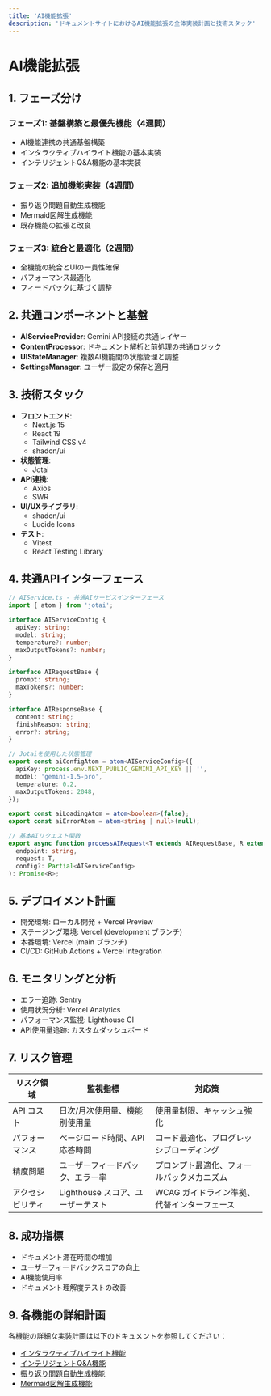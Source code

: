 ```yaml
---
title: 'AI機能拡張'
description: 'ドキュメントサイトにおけるAI機能拡張の全体実装計画と技術スタック'
---
```


# AI機能拡張

## 1. フェーズ分け

### フェーズ1: 基盤構築と最優先機能（4週間）
- AI機能連携の共通基盤構築
- インタラクティブハイライト機能の基本実装
- インテリジェントQ&A機能の基本実装

### フェーズ2: 追加機能実装（4週間）
- 振り返り問題自動生成機能
- Mermaid図解生成機能
- 既存機能の拡張と改良

### フェーズ3: 統合と最適化（2週間）
- 全機能の統合とUIの一貫性確保
- パフォーマンス最適化
- フィードバックに基づく調整

## 2. 共通コンポーネントと基盤

- **AIServiceProvider**: Gemini API接続の共通レイヤー
- **ContentProcessor**: ドキュメント解析と前処理の共通ロジック
- **UIStateManager**: 複数AI機能間の状態管理と調整
- **SettingsManager**: ユーザー設定の保存と適用

## 3. 技術スタック

- **フロントエンド**: 
  - Next.js 15
  - React 19
  - Tailwind CSS v4
  - shadcn/ui
- **状態管理**: 
  - Jotai
- **API連携**: 
  - Axios
  - SWR
- **UI/UXライブラリ**: 
  - shadcn/ui
  - Lucide Icons
- **テスト**: 
  - Vitest
  - React Testing Library

## 4. 共通APIインターフェース

```typescript
// AIService.ts - 共通AIサービスインターフェース
import { atom } from 'jotai';

interface AIServiceConfig {
  apiKey: string;
  model: string;
  temperature?: number;
  maxOutputTokens?: number;
}

interface AIRequestBase {
  prompt: string;
  maxTokens?: number;
}

interface AIResponseBase {
  content: string;
  finishReason: string;
  error?: string;
}

// Jotaiを使用した状態管理
export const aiConfigAtom = atom<AIServiceConfig>({
  apiKey: process.env.NEXT_PUBLIC_GEMINI_API_KEY || '',
  model: 'gemini-1.5-pro',
  temperature: 0.2,
  maxOutputTokens: 2048,
});

export const aiLoadingAtom = atom<boolean>(false);
export const aiErrorAtom = atom<string | null>(null);

// 基本AIリクエスト関数
export async function processAIRequest<T extends AIRequestBase, R extends AIResponseBase>(
  endpoint: string,
  request: T,
  config?: Partial<AIServiceConfig>
): Promise<R>;
```

## 5. デプロイメント計画

- 開発環境: ローカル開発 + Vercel Preview
- ステージング環境: Vercel (development ブランチ)
- 本番環境: Vercel (main ブランチ)
- CI/CD: GitHub Actions + Vercel Integration

## 6. モニタリングと分析

- エラー追跡: Sentry
- 使用状況分析: Vercel Analytics
- パフォーマンス監視: Lighthouse CI
- API使用量追跡: カスタムダッシュボード

## 7. リスク管理

| リスク領域 | 監視指標 | 対応策 |
|-----------|---------|-------|
| API コスト | 日次/月次使用量、機能別使用量 | 使用量制限、キャッシュ強化 |
| パフォーマンス | ページロード時間、API応答時間 | コード最適化、プログレッシブローディング |
| 精度問題 | ユーザーフィードバック、エラー率 | プロンプト最適化、フォールバックメカニズム |
| アクセシビリティ | Lighthouse スコア、ユーザーテスト | WCAG ガイドライン準拠、代替インターフェース |

## 8. 成功指標

- ドキュメント滞在時間の増加
- ユーザーフィードバックスコアの向上
- AI機能使用率
- ドキュメント理解度テストの改善

## 9. 各機能の詳細計画

各機能の詳細な実装計画は以下のドキュメントを参照してください：

- [インタラクティブハイライト機能](/docs/implementation/ai/highlight-explanation)
- [インテリジェントQ&A機能](/docs/implementation/ai/intelligent-qa)
- [振り返り問題自動生成機能](/docs/implementation/ai/quiz-generator)
- [Mermaid図解生成機能](/docs/implementation/ai/mermaid-diagram)
